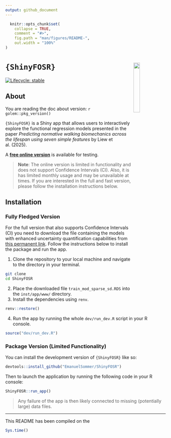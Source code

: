 ```yaml
---
output: github_document
---
```


<!-- README.md is generated from README.Rmd. Please edit that file -->

```r
  knitr::opts_chunk$set(
    collapse = TRUE,
    comment = "#>",
    fig.path = "man/figures/README-",
    out.width = "100%"
)
```

# `{ShinyFOSR}` <a href='https://github.com/EmanuelSommer/ShinyFOSR'><img src='inst/app/www/university_of_essex_logo.gif' align="right" width="20%" /></a>

<!-- badges: start -->
[![Lifecycle: stable](https://img.shields.io/badge/lifecycle-stable-brightgreen.svg)](https://lifecycle.r-lib.org/articles/stages.html#stable)
<!-- badges: end -->


## About

You are reading the doc about version: `r golem::pkg_version()`

`{ShinyFOSR}` is a Shiny app that allows users to interactively explore the functional regression models presented in the paper *Predicting normative walking biomechanics across the lifespan using seven simple features* by Liew et al. (2025).

A [**free online version**](https://esommer.shinyapps.io/ShinyFOSR/) is available for testing. 

> **Note**: The online version is limited in functionality and does not support Confidence Intervals (CI). Also, it is has limited monthly usage and may be unavailable at times. If you are interested in the full and fast version, please follow the installation instructions below.

## Installation

### Fully Fledged Version

For the full version that also supports Confidence Intervals (CI) you need to download the file containing the models with enhanced uncertainty quantification capabilities from [this permanent link](https://drive.google.com/file/d/10ZDaWjfrGDGjcgfm78WLxzF0cDw_GPo6/view?usp=sharing). Follow the instructions below to install the package and run the app.

1. Clone the repository to your local machine and navigate to the directory in your terminal.

```bash
git clone
cd ShinyFOSR
```

2. Place the downloaded file `train_mod_sparse_sd.RDS` into the `inst/app/www/` directory.
3. Install the dependencies using `renv`.


```r
renv::restore()
```

4. Run the app by running the whole `dev/run_dev.R` script in your R console.

```r
source("dev/run_dev.R")
```


### Package Version (Limited Functionality)

You can install the development version of `{ShinyFOSR}` like so:

```r
devtools::install_github("EmanuelSommer/ShinyFOSR")
```

Then to launch the application by running the following code in your R console:

```r
ShinyFOSR::run_app()
```

> Any failure of the app is then likely connected to missing (potentially large) data files.


---

This README has been compiled on the

```r
Sys.time()
```


